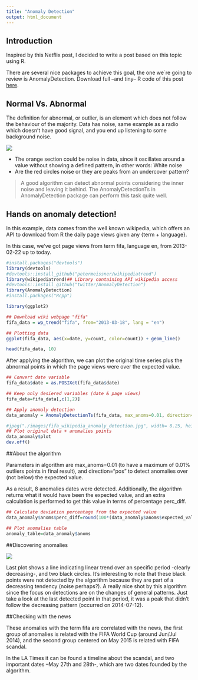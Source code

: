 ```yaml
---
title: "Anomaly Detection"
output: html_document
---
```


## Introduction
Inspired by this Netflix post, I decided to write a post based on this topic using R.

There are several nice packages to achieve this goal, the one we´re going to review is AnomalyDetection.
Download full –and tiny– R code of this post [here](https://github.com/pablo14/anomaly_detection_post).

## Normal Vs. Abnormal

The definition for abnormal, or outlier, is an element which does not follow the behaviour of the majority.
Data has noise, same example as a radio which doesn’t have good signal, and you end up listening to some background noise.

![](../images/anomaly.jpg)

* The orange section could be noise in data, since it oscillates around a value without showing a defined pattern, in other words: White noise
* Are the red circles noise or they are peaks from an undercover pattern?

> A good algorithm can detect abnormal points considering the inner noise and leaving it behind. The AnomalyDetectionTs in AnomalyDetection package can perform this task quite well.

## Hands on anomaly detection!

In this example, data comes from the well known wikipedia, which offers an API to download from R the daily page views given any {term + language}.

In this case, we’ve got page views from term fifa, language en, from 2013-02-22 up to today.

```r
#install.packages("devtools")
library(devtools)
#devtools::install_github("petermeissner/wikipediatrend")
library(wikipediatrend)## Library containing API wikipedia access
#devtools::install_github("twitter/AnomalyDetection")
library(AnomalyDetection)
#install.packages("Rcpp")

library(ggplot2)
```
```r
## Download wiki webpage "fifa" 
fifa_data = wp_trend("fifa", from="2013-03-18", lang = "en")

## Plotting data
ggplot(fifa_data, aes(x=date, y=count, color=count)) + geom_line()
```

```r
head(fifa_data, 10)
```

After applying the algorithm, we can plot the original time series plus the abnormal points in which the page views were over the expected value.

```r
## Convert date variable
fifa_data$date = as.POSIXct(fifa_data$date)

## Keep only desiered variables (date & page views)
fifa_data=fifa_data[,c(1,2)]

## Apply anomaly detection
data_anomaly = AnomalyDetectionTs(fifa_data, max_anoms=0.01, direction="pos", plot=TRUE, e_value = T)

#jpeg("./images/fifa_wikipedia_anomaly_detection.jpg", width= 8.25, height= 5.25, units="in", res=500, pointsize = 4)
## Plot original data + anomalies points
data_anomaly$plot
dev.off()
```
##About the algorithm

Parameters in algorithm are max_anoms=0.01 (to have a maximum of 0.01% outliers points in final result), and direction="pos" to detect anomalies over (not below) the expected value.

As a result, 8 anomalies dates were detected. Additionally, the algorithm returns what it would have been the expected value, and an extra calculation is performed to get this value in terms of percentage perc_diff.

```r
## Calculate deviation percentage from the expected value 
data_anomaly$anoms$perc_diff=round(100*(data_anomaly$anoms$expected_value-data_anomaly$anoms$anoms)/data_anomaly$anoms$expected_value)

## Plot anomalies table
anomaly_table=data_anomaly$anoms
```
##Discovering anomalies

![](../images/anomaly2.jpg)

Last plot shows a line indicating linear trend over an specific period -clearly decreasing-, and two black circles. It’s interesting to note that these black points were not detected by the algorithm because they are part of a decreasing tendency (noise perhaps?).
A really nice shot by this algorithm since the focus on detections are on the changes of general patterns. Just take a look at the last detected point in that period, it was a peak that didn’t follow the decreasing pattern (occurred on 2014-07-12).

##Checking with the news

These anomalies with the term fifa are correlated with the news, the first group of anomalies is related with the FIFA World Cup (around Jun/Jul 2014), and the second group centered on May 2015 is related with FIFA scandal.

In the LA Times it can be found a timeline about the scandal, and two important dates –May 27th and 28th-, which are two dates founded by the algorithm.


